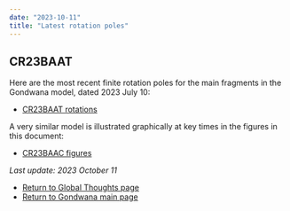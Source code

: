 ```yaml
---
date: "2023-10-11"
title: "Latest rotation poles"
---
```


## CR23BAAT

Here are the most recent finite rotation poles for the main fragments in the Gondwana model, dated 2023 July 10:

* [CR23BAAT rotations](http://www.reeves.nl/upload/CR23BAAT.pdf)

A very similar model is illustrated graphically at key times in the figures in this document:
* [CR23BAAC figures](http://www.reeves.nl/upload/CR23BAAC-figures.pdf)

*Last update: 2023 October 11*

* [Return to Global Thoughts page](../other-material)
* [Return to Gondwana main page](../../gondwana)
